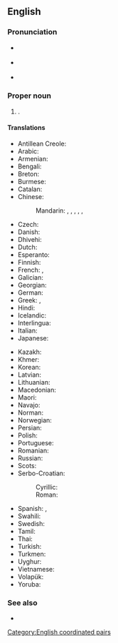==English==
{{wikipedia}}

===Pronunciation===
* {{a|UK}} {{IPA|en|/ˌtɹɪn.ɪ.dæd ænd təʊˈbeɪ.ɡəʊ/|/ˌtɹɪn.ə.dæd ænd təˈbeɪ.ɡəʊ/}}
* {{a|US}} {{IPA|en|/ˌtɹɪn.ɪ.dæd ænd toʊˈbeɪ.ɡoʊ/|/ˌtɹɪn.ə.dæd ænd təˈbeɪ.ɡoʊ/}}
* {{audio|en|en-us-Trinidad and Tobago.ogg|Audio (US)}}

===Proper noun===
{{en-proper noun}}

# {{senseid|en|Q754}}{{place|en|country|r/Caribbean|official=Republic of Trinidad and Tobago}}.

====Translations====
{{trans-top|id=Q754|country}}
* Antillean Creole: {{t|gcf|Trinidad ek Tobago}}
* Arabic: {{t|ar|تْرِينِيدَاد وَتُوبَاغُو|tr=trinidād wa-tubāḡū}}
* Armenian: {{t|hy|Տրինիդադ և Տոբագո|sc=Armn}}
* Bengali: {{t+|bn|ত্রিনিদাদ ও টোবাগো|sc=Beng}}
* Breton: {{t|br|Trinidad ha Tobago}}
* Burmese: {{t|my|ထရီနီဒတ်နှင့် တိုဘက်ဂို}}
* Catalan: {{t+|ca|Trinitat i Tobago|f}}
* Chinese:
*: Mandarin: {{t+|cmn|特立尼達和多巴哥|sc=Hani}}, {{t+|cmn|特立尼达和多巴哥|tr=Tèlìnídá hé Duōbāgē|sc=Hani}} {{q|Mainland China}}, {{t|cmn|千里達及托巴哥|sc=Hani}}, {{t|cmn|千里达及托巴哥|tr=Qiānlǐdá jí Tuōbāgē|sc=Hani}} {{q|Taiwan}}, {{t|cmn|千里達及多巴哥|sc=Hani}}, {{t|cmn|千里达及多巴哥|tr=Qiānlǐdá jí Tuōbāgē|sc=Hani}} {{q|Hong Kong}}
* Czech: {{t+|cs|Trinidad a Tobago}}
* Danish: {{t|da|Trinidad og Tobago}}
* Dhivehi: {{t|dv|ޓުރިނިޑާޑް ޓޮބޭގޯ|sc=Thaa}}
* Dutch: {{t+|nl|Trinidad en Tobago}}
* Esperanto: {{t+|eo|Trinidado kaj Tobago}}
* Finnish: {{t+|fi|Trinidad ja Tobago}}
* French: {{t+|fr|Trinité-et-Tobago}}, {{t|fr|Trinidad-et-Tobago}}
* Galician: {{t|gl|Trinidade e Tobago}}
* Georgian: {{t|ka|ტრინიდადი და ტობაგო|sc=Geor}}
* German: {{t+|de|Trinidad und Tobago}}
* Greek: {{t|el|Τρινιδάδ και Τομπάγκο|n|sc=Grek}}, {{t+|el|Τρινιντάντ και Τομπάγκο|n|sc=Grek}}
* Hindi: {{t+|hi|त्रिनिदाद और टोबैगो|sc=Deva}}
* Icelandic: {{t+|is|Trínidad og Tóbagó|n}}
* Interlingua: {{t|ia|Trinidad e Tobago}}
* Italian: {{t|it|Trinidad e Tobago|m}}
* Japanese: {{t+|ja|トリニダード・トバゴ|tr=Torinidādo-Tobago}}
{{trans-mid}}
* Kazakh: {{t|kk|Тринидад және Тобаго}}
* Khmer: {{t+|km|ទ្រីនីដាដនិងតូបាហ្គោ}}
* Korean: {{t|ko|^트리니다드 ^토바고}}
* Latvian: {{t|lv|Trinidāda un Tobāgo}}
* Lithuanian: {{t+|lt|Trinidadas ir Tobagas}}
* Macedonian: {{t|mk|Три́нидад и Тоба́го|m|sc=Cyrl}}
* Maori: {{t|mi|Tirinaki-Tōpako}}
* Navajo: {{t|nv|Trinidad dóó Tobago}}
* Norman: {{t|nrf|Trinidad et Tobago}}
* Norwegian: {{t|no|Trinidad og Tobago}}
* Persian: {{t|fa|ترینیداد و توباگو|tr=trinidad ve tobago|sc=fa-Arab}}
* Polish: {{t+|pl|Trynidad i Tobago}}
* Portuguese: {{t+|pt|Trindade e Tobago}}
* Romanian: {{t|ro|Trinidad și Tobago}}
* Russian: {{t+|ru|Тринида́д и Тоба́го|f|n}}
* Scots: {{t|sco|Trinidad an Tobago}}
* Serbo-Croatian:
*: Cyrillic: {{t|sh|Тринидад и Тобаго|sc=Cyrl}}
*: Roman: {{t|sh|Trinidad i Tobago}}
* Spanish: {{t+|es|Trinidad y Tobago}}, {{t+|es|Trinidad y Tabago}}
* Swahili: {{t|sw|Trinidadi na Tobago}}
* Swedish: {{t+|sv|Trinidad och Tobago}}
* Tamil: {{t|ta|டிரினிடாட் மற்றும் டொபாகோ}}
* Thai: {{t+|th|ตรินิแดดและโตเบโก}}
* Turkish: {{t+|tr|Trinidad ve Tobago}}
* Turkmen: {{t|tk|Trinidad we Tobago}}
* Uyghur: {{t|ug|ترىنىداد ۋە توباگو}}
* Vietnamese: {{t|vi|Tri-ni-đát và Tô-ba-gô}}
* Volapük: {{t|vo|Trinidadeän e Tobageäns}}
* Yoruba: {{t|yo|Tirinida ati Tobaga}}
{{trans-bottom}}

===See also===
* {{list:countries of South America/en}}{{topics|en|Countries in South America}}

[[Category:English coordinated pairs]]